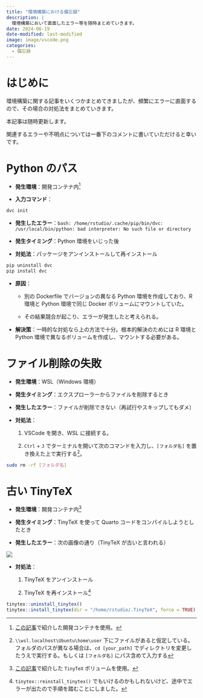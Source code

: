 ```yaml
---
title: "環境構築における備忘録"
description: |
  環境構築において直面したエラー等を随時まとめていきます。
date: 2024-06-19
date-modified: last-modified
image: image/vscode.png
categories: 
  - 備忘録
---
```


# はじめに

環境構築に関する記事をいくつかまとめてきましたが、頻繁にエラーに直面するので、その場合の対処法をまとめていきます。

本記事は随時更新します。

関連するエラーや不明点については一番下のコメントに書いていただけると幸いです。

# Python のパス

- **発生環境**：開発コンテナ内^[[この記事](https://yo5uke.github.io/tips/240504_container/)で紹介した開発コンテナを使用。]

- **入力コマンド**：

```.sh
dvc init
```

- **発生したエラー**：`bash: /home/rstudio/.cache/pip/bin/dvc: /usr/local/bin/python: bad interpreter: No such file or directory`

- **発生タイミング**：Python 環境をいじった後

- **対処法**：パッケージをアンインストールして再インストール

```.sh
pip uninstall dvc
pip install dvc
```

- **原因**：

    - 別の Dockerfile でバージョンの異なる Python 環境を作成しており、R 環境と Python 環境で同じ Docker ボリュームにマウントしていた。
    
    - その結果競合が起こり、エラーが発生したと考えられる。
    
- **解決策**：一時的な対処なら上の方法で十分。根本的解決のためには R 環境と Python 環境で異なるボリュームを作成し、マウントする必要がある。

# ファイル削除の失敗

- **発生環境**：WSL（Windows 環境）

- **発生タイミング**：エクスプローラーからファイルを削除するとき

- **発生したエラー**：ファイルが削除できない（再試行やスキップしてもダメ）

- **対処法**：

    1. VSCode を開き、WSL に接続する。
    
    2. `Ctrl` + `J` でターミナルを開いて次のコマンドを入力し、`[フォルダ名]` を置き換えた上で実行する^[`\\wsl.localhost\Ubuntu\home\user` 下にファイルがあると仮定している。フォルダのパスが異なる場合は、`cd [your_path]` でディレクトリを変更したうえで実行する。もしくは `[フォルダ名]` にパス含めて入力する]。
    
```.sh
sudo rm -rf [フォルダ名]
```

# 古い TinyTeX

- **発生環境**：開発コンテナ内^[[この記事](https://yo5uke.github.io/tips/240504_container/)で紹介した `TinyTeX` ボリュームを使用。]

- **発生タイミング**：TinyTeX を使って Quarto コードをコンパイルしようとしたとき

- **発生したエラー**：次の画像の通り（TinyTeX が古いと言われる）

![](image/old_tinytex.png)

- **対処法**：

    1. TinyTeX をアンインストール

    2. TinyTeX を再インストール^[`tinytex::reinstall_tinytex()` でもいけるのかもしれないけど、途中でエラーが出たので手順を踏むことにしました。]

```.r
tinytex::uninstall_tinytex()
tinytex::install_tinytex(dir = "/home/rstudio/.TinyTeX", force = TRUE)
```
